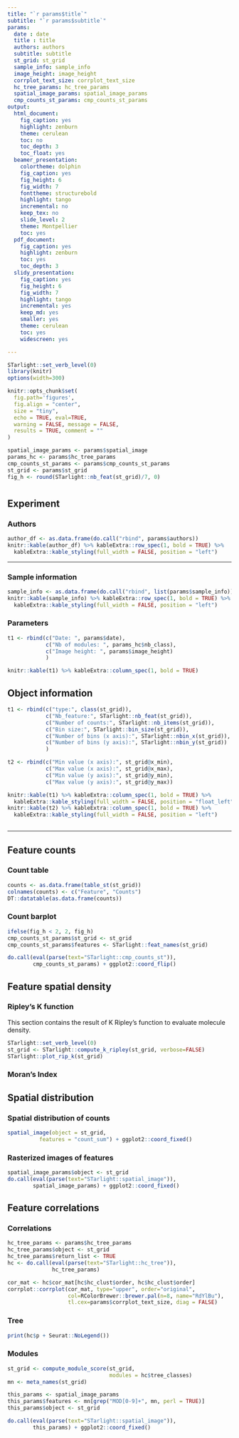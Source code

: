 ```yaml
---
title: "`r params$title`"
subtitle: "`r params$subtitle`"
params:
  date : date
  title : title
  authors: authors
  subtitle: subtitle
  st_grid: st_grid
  sample_info: sample_info
  image_height: image_height
  corrplot_text_size: corrplot_text_size
  hc_tree_params: hc_tree_params
  spatial_image_params: spatial_image_params
  cmp_counts_st_params: cmp_counts_st_params
output:
  html_document:
    fig_caption: yes
    highlight: zenburn
    theme: cerulean
    toc: no
    toc_depth: 3
    toc_float: yes
  beamer_presentation:
    colortheme: dolphin
    fig_caption: yes
    fig_height: 6
    fig_width: 7
    fonttheme: structurebold
    highlight: tango
    incremental: no
    keep_tex: no
    slide_level: 2
    theme: Montpellier
    toc: yes
  pdf_document:
    fig_caption: yes
    highlight: zenburn
    toc: yes
    toc_depth: 3
  slidy_presentation:
    fig_caption: yes
    fig_height: 6
    fig_width: 7
    highlight: tango
    incremental: yes
    keep_md: yes
    smaller: yes
    theme: cerulean
    toc: yes
    widescreen: yes

---
```


```r
STarlight::set_verb_level(0)
library(knitr)
options(width=300)

knitr::opts_chunk$set(
  fig.path='figures',
  fig.align = "center", 
  size = "tiny", 
  echo = TRUE, eval=TRUE, 
  warning = FALSE, message = FALSE, 
  results = TRUE, comment = ""
)

```



```r
spatial_image_params <- params$spatial_image
params_hc <- params$hc_tree_params
cmp_counts_st_params <- params$cmp_counts_st_params
st_grid <- params$st_grid
fig_h <- round(STarlight::nb_feat(st_grid)/7, 0)
```


#  {.tabset}

## Experiment {.tabset}

### Authors

```r
author_df <- as.data.frame(do.call("rbind", params$authors))
knitr::kable(author_df) %>% kableExtra::row_spec(1, bold = TRUE) %>% 
  kableExtra::kable_styling(full_width = FALSE, position = "left")
```
---

### Sample information  


```r
sample_info <- as.data.frame(do.call("rbind", list(params$sample_info)))
knitr::kable(sample_info) %>% kableExtra::row_spec(1, bold = TRUE) %>% 
  kableExtra::kable_styling(full_width = FALSE, position = "left")
```

### Parameters  


```r

t1 <- rbind(c("Date: ", params$date),
            c("Nb of modules: ", params_hc$nb_class),
            c("Image height: ", params$image_height)
            )

knitr::kable(t1) %>% kableExtra::column_spec(1, bold = TRUE)
```


## Object information 

```r

t1 <- rbind(c("type:", class(st_grid)),
            c("Nb_feature:", STarlight::nb_feat(st_grid)),
            c("Number of counts:", STarlight::nb_items(st_grid)),
            c("Bin size:", STarlight::bin_size(st_grid)),
            c("Number of bins (x axis):", STarlight::nbin_x(st_grid)),
            c("Number of bins (y axis):", STarlight::nbin_y(st_grid))
            )

t2 <- rbind(c("Min value (x axis):", st_grid@x_min),
            c("Max value (x axis):", st_grid@x_max),
            c("Min value (y axis):", st_grid@y_min),
            c("Max value (y axis):", st_grid@y_max))

knitr::kable(t1) %>% kableExtra::column_spec(1, bold = TRUE) %>% 
  kableExtra::kable_styling(full_width = FALSE, position = "float_left")
knitr::kable(t2) %>% kableExtra::column_spec(1, bold = TRUE) %>% 
  kableExtra::kable_styling(full_width = FALSE, position = "left")
```
```r

```

---

## Feature counts {.tabset}

### Count table

```r
counts <- as.data.frame(table_st(st_grid))
colnames(counts) <- c("Feature", "Counts")
DT::datatable(as.data.frame(counts))
```

### Count barplot

```r

ifelse(fig_h < 2, 2, fig_h)
cmp_counts_st_params$st_grid <- st_grid
cmp_counts_st_params$features <- STarlight::feat_names(st_grid)

do.call(eval(parse(text="STarlight::cmp_counts_st")), 
        cmp_counts_st_params) + ggplot2::coord_flip()

```



## Feature spatial density {.tabset}

### Ripley's K function

This section contains the result of K Ripley's function to evaluate molecule density. 

```r
STarlight::set_verb_level(0)
st_grid <- STarlight::compute_k_ripley(st_grid, verbose=FALSE)
STarlight::plot_rip_k(st_grid)

```

### Moran's Index

## Spatial distribution {.tabset}

### Spatial distribution of counts

```r
spatial_image(object = st_grid, 
          features = "count_sum") + ggplot2::coord_fixed()
```

### Rasterized images of features

```r

spatial_image_params$object <- st_grid
do.call(eval(parse(text="STarlight::spatial_image")), 
        spatial_image_params) + ggplot2::coord_fixed()

```

## Feature correlations {.tabset}

### Correlations

```r
hc_tree_params <- params$hc_tree_params
hc_tree_params$object <- st_grid
hc_tree_params$return_list <- TRUE
hc <- do.call(eval(parse(text="STarlight::hc_tree")),
              hc_tree_params)

cor_mat <- hc$cor_mat[hc$hc_clust$order, hc$hc_clust$order]
corrplot::corrplot(cor_mat, type="upper", order="original",
                   col=RColorBrewer::brewer.pal(n=8, name="RdYlBu"),
                   tl.cex=params$corrplot_text_size, diag = FALSE)
```

### Tree

```r
print(hc$p + Seurat::NoLegend()) 
```


### Modules

```r

st_grid <- compute_module_score(st_grid, 
                                modules = hc$tree_classes)
mn <- meta_names(st_grid)

this_params <- spatial_image_params
this_params$features <- mn[grep("MOD[0-9]+", mn, perl = TRUE)]
this_params$object <- st_grid

do.call(eval(parse(text="STarlight::spatial_image")), 
        this_params) + ggplot2::coord_fixed()

```

